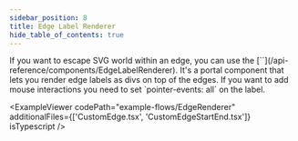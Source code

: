 ```yaml
---
sidebar_position: 8
title: Edge Label Renderer
hide_table_of_contents: true
---
```



<ExampleLayout>
If you want to escape SVG world within an edge, you can use the [`<EdgeLabelRenderer />`](/api-reference/components/EdgeLabelRenderer). It's a portal component that lets you render edge labels as divs on top of the edges. If you want to add mouse interactions you need to set `pointer-events: all` on the label.

<ExampleViewer
  codePath="example-flows/EdgeRenderer"
  additionalFiles={['CustomEdge.tsx', 'CustomEdgeStartEnd.tsx']}
  isTypescript
/>
</ExampleLayout>
